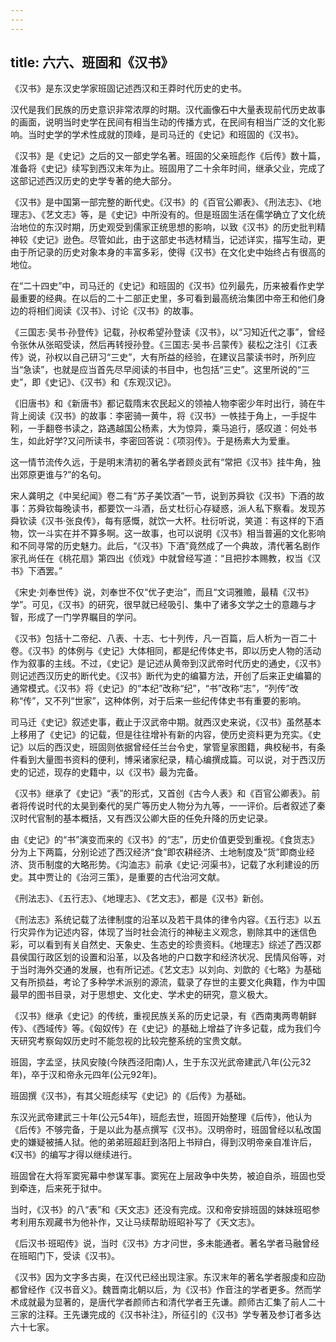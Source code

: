 ```yaml
---
---
---
```

title: 六六、班固和《汉书》
---



《汉书》是东汉史学家班固记述西汉和王莽时代历史的史书。

汉代是我们民族的历史意识非常浓厚的时期。汉代画像石中大量表现前代历史故事的画面，说明当时史学在民间有相当生动的传播方式，在民间有相当广泛的文化影响。当时史学的学术性成就的顶峰，是司马迁的《史记》和班固的《汉书》。

《汉书》是《史记》之后的又一部史学名著。班固的父亲班彪作《后传》数十篇，准备将《史记》续写到西汉末年为止。班固用了二十余年时间，继承父业，完成了这部记述西汉历史的史学专著的绝大部分。

《汉书》是中国第一部完整的断代史。《汉书》的《百官公卿表》、《刑法志》、《地理志》、《艺文志》等，是《史记》中所没有的。但是班固生活在儒学确立了文化统治地位的东汉时期，历史观受到儒家正统思想的影响，以致《汉书》的历史批判精神较《史记》逊色。尽管如此，由于这部史书选材精当，记述详实，描写生动，更由于所记录的历史对象本身的丰富多彩，使得《汉书》在文化史中始终占有很高的地位。

在“二十四史”中，司马迁的《史记》和班固的《汉书》位列最先，历来被看作史学最重要的经典。在以后的二十二部正史里，多可看到最高统治集团中帝王和他们身边的将相们阅读《汉书》、讨论《汉书》的故事。

《三国志·吴书·孙登传》记载，孙权希望孙登读《汉书》，以“习知近代之事”，曾经令张休从张昭受读，然后再转授孙登。《三国志·吴书·吕蒙传》裴松之注引《江表传》说，孙权以自己研习“三史”，大有所益的经验，在建议吕蒙读书时，所列应当“急读”，也就是应当首先尽早阅读的书目中，也包括“三史”。这里所说的“三史”，即《史记》、《汉书》和《东观汉记》。

《旧唐书》和《新唐书》都记载隋末农民起义的领袖人物李密少年时出行，骑在牛背上阅读《汉书》的故事：李密骑一黄牛，将《汉书》一帙挂于角上，一手捉牛靷，一手翻卷书读之，路遇越国公杨素，大为惊异，乘马追行，感叹道：何处书生，如此好学?又问所读书，李密回答说：《项羽传》。于是杨素大为爱重。

这一情节流传久远，于是明末清初的著名学者顾炎武有“常把《汉书》挂牛角，独出郊原更谁与?”的名句。

宋人龚明之《中吴纪闻》卷二有“苏子美饮酒”一节，说到苏舜钦《汉书》下酒的故事：苏舜钦每晚读书，都要饮一斗酒，岳丈杜衍心存疑惑，派人私下察看。发现苏舜钦读《汉书·张良传》，每有感慨，就饮一大杯。杜衍听说，笑道：有这样的下酒物，饮一斗实在并不算多啊。这一故事，也可以说明《汉书》相当普遍的文化影响和不同寻常的历史魅力。此后，“《汉书》下酒”竟然成了一个典故，清代著名剧作家孔尚任在《桃花扇》第四出《侦戏》中就曾经写道：“且把抄本赐教，权当《汉书》下酒罢。”

《宋史·刘奉世传》说，刘奉世不仅“优子吏治”，而且“文词雅赡，最精《汉书》学”。可见，《汉书》的研究，很早就已经吸引、集中了诸多文学之士的意趣与才智，形成了一门学界瞩目的学问。

《汉书》包括十二帝纪、八表、十志、七十列传，凡一百篇，后人析为一百二十卷。《汉书》的体例与《史记》大体相同，都是纪传体史书，即以历史人物的活动作为叙事的主线。不过，《史记》是记述从黄帝到汉武帝时代历史的通史，《汉书》则记述西汉历史的断代史。《汉书》断代为史的编纂方法，开创了后来正史编纂的通常模式。《汉书》将《史记》的“本纪”改称“纪”，“书”改称“志”，“列传”改称“传”，又不列“世家”，这种体例，对于后来一些纪传体史书有重要的影响。

司马迁《史记》叙述史事，截止于汉武帝中期。就西汉史来说，《汉书》虽然基本上移用了《史记》的记载，但是往往增补有新的内容，使历史资料更为充实。《史记》以后的西汉史，班固则依据曾经任兰台令史，掌管皇家图籍，典校秘书，有条件看到大量图书资料的便利，博采诸家纪录，精心编撰成篇。可以说，对于西汉历史的记述，现存的史籍中，以《汉书》最为完备。

《汉书》继承了《史记》“表”的形式，又首创《古今人表》和《百官公卿表》。前者将传说时代的太昊到秦代的吴广等历史人物分为九等，一一评价。后者叙述了秦汉时代官制的基本概括，又有西汉公卿大臣的任免升降的历史记录。

由《史记》的“书”演变而来的《汉书》的“志”，历史价值更受到重视。《食货志》分为上下两篇，分别论述了西汉经济“食”即农耕经济、土地制度及“货”即商业经济、货币制度的大略形势。《沟洫志》前承《史记·河渠书》，记载了水利建设的历史。其中贾让的《治河三策》，是重要的古代治河文献。

《刑法志》、《五行志》、《地理志》、《艺文志》，都是《汉书》新创。

《刑法志》系统记载了法律制度的沿革以及若干具体的律令内容。《五行志》以五行灾异作为记述内容，体现了当时社会流行的神秘主义观念，剔除其中的迷信色彩，可以看到有关自然史、天象史、生态史的珍贵资料。《地理志》综述了西汉郡县侯国行政区划的设置和沿革，以及各地的户口数字和经济状况、民情风俗等，对于当时海外交通的发展，也有所记述。《艺文志》以刘向、刘歆的《七略》为基础又有所损益，考论了多种学术派别的源流，载录了存世的主要文化典籍，作为中国最早的图书目录，对于思想史、文化史、学术史的研究，意义极大。

《汉书》继承《史记》的传统，重视民族关系的历史记录，有《西南夷两粤朝鲜传》、《西域传》等。《匈奴传》在《史记》的基础上增益了许多记载，成为我们今天研究考察匈奴历史时不能忽视的比较完整系统的宝贵文献。

班固，字孟坚，扶风安陵(今陕西泾阳南)人，生于东汉光武帝建武八年(公元32年)，卒于汉和帝永元四年(公元92年)。

班固撰《汉书》，有其父班彪续写《史记》的《后传》为基础。

东汉光武帝建武三十年(公元54年)，班彪去世，班固开始整理《后传》，他认为《后传》不够完备，于是以此为基点撰写《汉书》。汉明帝时，班固曾经以私改国史的嫌疑被捕人狱。他的弟弟班超赶到洛阳上书辩白，得到汉明帝亲自准许后，《汉书》的编写才得以继续进行。

班固曾在大将军窦宪幕中参谋军事。窦宪在上层政争中失势，被迫自杀，班固也受到牵连，后来死于狱中。

当时，《汉书》的八“表”和《天文志》还没有完成。汉和帝安排班固的妹妹班昭参考利用东观藏书为他补作，又让马续帮助班昭补写了《天文志》。

《后汉书·班昭传》说，当时《汉书》方才问世，多未能通者。著名学者马融曾经在班昭门下，受读《汉书》。

《汉书》因为文字多古奥，在汉代已经出现注家。东汉末年的著名学者服虔和应劭都曾经作《汉书音义》。魏晋南北朝以后，为《汉书》作音注的学者更多。然而学术成就最为显著的，是唐代学者颜师古和清代学者王先谦。颜师古汇集了前人二十三家的注释。王先谦完成的《汉书补注》，所征引的《汉书》学专著及参订者多达六十七家。